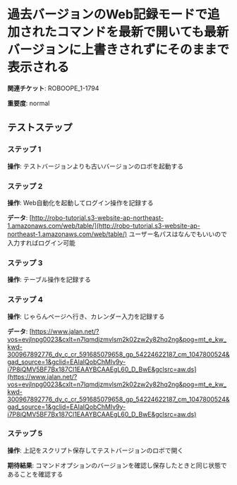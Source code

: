 # 過去バージョンのWeb記録モードで追加されたコマンドを最新で開いても最新バージョンに上書きされずにそのままで表示される

**関連チケット**: ROBOOPE_1-1794

**重要度**: normal

## テストステップ

### ステップ 1

**操作**: テストバージョンよりも古いバージョンのロボを起動する

### ステップ 2

**操作**: Web自動化を起動してログイン操作を記録する

**データ**: [http://robo-tutorial.s3-website-ap-northeast-1.amazonaws.com/web/table/](http://robo-tutorial.s3-website-ap-northeast-1.amazonaws.com/web/table/)
ユーザー名パスはなんでもいいので入力すればログイン可能

### ステップ 3

**操作**: テーブル操作を記録する

### ステップ 4

**操作**: じゃらんページへ行き、カレンダー入力を記録する

**データ**: [https://www.jalan.net/?vos=evjlnpg0023&cxlt=n7lqmdjzmvlsm2k02zw2y82hq2ng&pog=mt_e_kw_kwd-300967892776_dv_c_cr_591685079658_gp_54224622187_cm_1047800524&gad_source=1&gclid=EAIaIQobChMIv9y-i7P8iQMV5BF7Bx187Cl1EAAYBCAAEgL60_D_BwE&gclsrc=aw.ds](https://www.jalan.net/?vos=evjlnpg0023&cxlt=n7lqmdjzmvlsm2k02zw2y82hq2ng&pog=mt_e_kw_kwd-300967892776_dv_c_cr_591685079658_gp_54224622187_cm_1047800524&gad_source=1&gclid=EAIaIQobChMIv9y-i7P8iQMV5BF7Bx187Cl1EAAYBCAAEgL60_D_BwE&gclsrc=aw.ds)

### ステップ 5

**操作**: 上記をスクリプト保存してテストバージョンのロボで開く

**期待結果**:
コマンドオプションのバージョンを確認し保存したときと同じ状態であることを確認する


